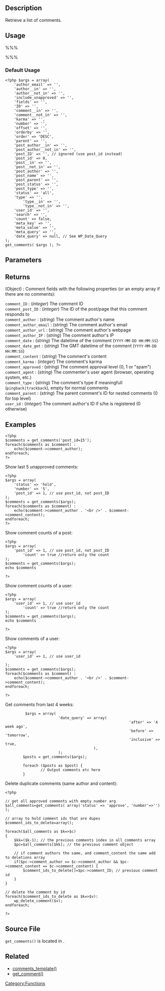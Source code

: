 {{Languages|
{{en|Function Reference/get_comments}}
{{zh-cn|函数参考/get_comments}}
{{ja|関数リファレンス/get_comments}}
}}

== Description ==

Retrieve a list of comments.

== Usage ==

%%%<?php get_comments( $args ); ?>%%%

=== Default Usage ===

<pre>
<?php $args = array(
	'author_email' => '',
	'author__in' => '',
	'author__not_in' => '',
	'include_unapproved' => '',
	'fields' => '',
	'ID' => '',
	'comment__in' => '',
	'comment__not_in' => '',
	'karma' => '',
	'number' => '',
	'offset' => '',
	'orderby' => '',
	'order' => 'DESC',
	'parent' => '',
	'post_author__in' => '',
	'post_author__not_in' => '',
	'post_ID' => '', // ignored (use post_id instead)
	'post_id' => 0,
	'post__in' => '',
	'post__not_in' => '',
	'post_author' => '',
	'post_name' => '',
	'post_parent' => '',
	'post_status' => '',
	'post_type' => '',
	'status' => 'all',
	'type' => '',
        'type__in' => '',
        'type__not_in' => '',
	'user_id' => '',
	'search' => '',
	'count' => false,
	'meta_key' => '',
	'meta_value' => '',
	'meta_query' => '',
	'date_query' => null, // See WP_Date_Query
);
get_comments( $args ); ?>
</pre>

== Parameters ==

{{Parameter|$author_email|string|Comment author email address.|optional|empty}}
{{Parameter|$author__in|array|Array of author IDs to include comments for.|optional|empty}}
{{Parameter|$author__not_in|array|Array of author IDs to exclude comments for.|optional|empty}}
{{Parameter|$comment__in|array|Array of comment IDs to include.|optional|empty}}
{{Parameter|$comment__not_in|array|Array of comment IDs to exclude.|optional|empty}}
{{Parameter|$count|bool|Whether to return a comment count (true) or array of comment objects (false).|optional|false}}
{{Parameter|$date_query|array|Date query clauses to limit comments by. See WP_Date_Query.|optional|null}}
{{Parameter|$fields|string|Comment fields to return. Accepts 'ids' for comment IDs only or empty for all fields.|optional|empty}}
{{Parameter|$ID|int|'''Currently unused.'''|optional}}
{{Parameter|$include_unapproved|array|Array of IDs or email addresses of users whose unapproved comments will be returned by the query regardless of ''$status''.|optional|empty}}
{{Parameter|$karma|int|Karma score to retrieve matching comments for.|optional|empty}}
{{Parameter|$meta_key|string|Include comments with a matching comment meta key.|optional|empty}}
{{Parameter|$meta_value|string|Include comments with a matching comment meta value. Requires ''$meta_key'' to be set.|optional|empty}}
{{Parameter|$meta_query|array|Meta query clauses to limit retrieved comments by. See WP_Meta_Query.|optional|empty}}
{{Parameter|$number|int|Maximum number of comments to retrieve.|optional|null (no limit)}}
{{Parameter|$offset|int|Number of comments to offset the query. Used to build LIMIT clause.|0}}
{{Parameter|$orderby|string_array|Comment field or array of comment fields. To use 'meta_value' or 'meta_value_num', ''$meta_key'' must also be defined. To sort by a specific ''$meta_query'' clause, use that clause's array key. <ul><li>''comment_agent''</li><li>''comment_approved''</li><li>''comment_author''</li><li>''comment_author_email''</li><li>''comment_author_IP''</li><li>''comment_author_url''</li><li>''comment_content''</li><li>''comment_date''</li><li>''comment_date_gmt''</li><li>''comment_ID''</li><li>''comment_karma''</li><li>''comment_parent''</li><li>''comment_post_ID''</li><li>''comment_type''</li><li>''user_id''</li><li>''meta_value''</li><li>''meta_value_num''</li><li>the value of $meta_key</li><li>and the array keys of ''$meta_query''</li><li>Also accepts false, an empty array, or 'none' to disable ''ORDER BY'' clause</li>|optional|''comment_date_gmt''}}
{{Parameter|$order|string|How to order retrieved comments. Accepts <ul><li>''ASC''</li><li>''DESC''</li>.|optional|'DESC'.}}
{{Parameter|$parent|int|Parent ID of comment to retrieve children of.|optional|empty}}
{{Parameter|$post_author__in|array|Array of author IDs to retrieve comments for.|optional|empty}}
{{Parameter|$post_author__not_in|array|Array of author IDs *not* to retrieve comments for.|optional|empty}}
{{Parameter|$post_ID|int|'''Currently unused'''|optional}}
{{Parameter|$post_id|int|Limit results to those affiliated with a given post ID.|optional|0}}
{{Parameter|$post__in|array|Array of post IDs to include affiliated comments for.|optional|empty}}
{{Parameter|$post__not_in|array|Array of post IDs to exclude affiliated comments for.|optional|empty}}
{{Parameter|$post_author|int|Comment author ID to limit results by.|optional|empty}}
{{Parameter|$post_status|string|Post status to retrieve affiliated comments for.|optional|empty}}
{{Parameter|$post_type|string|Post type to retrieve affiliated comments for.|optional|empty}}
{{Parameter|$post_name|string|Post name to retrieve affiliated comments for.|optional|empty}}
{{Parameter|$post_parent|int|Post parent ID to retrieve affiliated comments for.|optional|empty}}
{{Parameter|$search|string|Search term(s) to retrieve matching comments for.|optional|empty}}
{{Parameter|$status|string|Comment status to limit results by. Accepts 'hold', 'approve', 'all', or a custom comment status.|optional|''all''}}
{{Parameter|$type|string_array|Include comments of a given type, or array of types. Accepts 'comment', 'pings' (includes 'pingback' and 'trackback'), or any custom type string.|optional|empty}}
{{Parameter|$type__in|array|Include comments from a given array of comment types.|optional|empty}}
{{Parameter|$type__not_in|array|Exclude comments from a given array of comment types.|optional|empty}}
{{Parameter|$user_id|int, int_array|Include comments for a specific user ID, or an array of user IDs.|optional|empty}}

== Returns ==

; (Object) : Comment fields with the following properties (or an empty array if there are no comments):

; <tt>comment_ID</tt> : (''integer'') The comment ID
; <tt>comment_post_ID</tt> : (''integer'') The ID of the post/page that this  comment responds to
; <tt>comment_author</tt> : (''string'') The comment author's name
; <tt>comment_author_email</tt> : (''string'') The comment author's email
; <tt>comment_author_url</tt> : (''string'') The comment author's webpage
; <tt>comment_author_IP</tt> : (''string'') The comment author's IP
; <tt>comment_date</tt> : (''string'') The datetime of the comment (<tt>YYYY-MM-DD HH:MM:SS</tt>)
; <tt>comment_date_gmt</tt> : (''string'') The GMT datetime of the comment (<tt>YYYY-MM-DD HH:MM:SS</tt>)
; <tt>comment_content</tt> : (''string'') The comment's content
; <tt>comment_karma</tt> : (''integer'') The comment's karma
; <tt>comment_approved</tt> : (''string'') The comment approval level (0, 1 or "spam")
; <tt>comment_agent</tt> : (''string'') The commenter's user agent (browser, operating system, etc.)
; <tt>comment_type</tt> : (''string'') The comment's type if meaningfull (<tt>pingback|trackback</tt>), empty for normal comments
; <tt>comment_parent</tt> : (''string'') The parent comment's ID for nested comments (0 for top level)
; <tt>user_id</tt> : (''integer'') The comment author's ID if s/he is registered (0 otherwise)

== Examples ==

<pre><?php 
$comments = get_comments('post_id=15');
foreach($comments as $comment) :
	echo($comment->comment_author);
endforeach;
?></pre>

Show last 5 unapproved comments:
<pre><?php
$args = array(
	'status' => 'hold',
	'number' => '5',
	'post_id' => 1, // use post_id, not post_ID
);
$comments = get_comments($args);
foreach($comments as $comment) :
	echo($comment->comment_author . '<br />' . $comment->comment_content);
endforeach;
?></pre>

Show comment counts of a post:
<pre><?php
$args = array(
	'post_id' => 1, // use post_id, not post_ID
        'count' => true //return only the count
);
$comments = get_comments($args);
echo $comments

?></pre>


Show comment counts of a user:
<pre><?php
$args = array(
	'user_id' => 1, // use user_id
        'count' => true //return only the count
);
$comments = get_comments($args);
echo $comments

?></pre>

Show comments of a user:
<pre><?php
$args = array(
	'user_id' => 1, // use user_id

);
$comments = get_comments($args);
foreach($comments as $comment) :
	echo($comment->comment_author . '<br />' . $comment->comment_content);
endforeach;

?></pre>

Get comments from last 4 weeks:
<pre>
         $args = array(
                        'date_query' => array(
                                                        'after' => '4 week ago',
                                                        'before' => 'tomorrow',
                                                        'inclusive' => true,
                                        ),    
                        );
        $posts = get_comments($args);

        foreach ($posts as $post) {
                // Output comments etc here
        }
</pre>

Delete duplicate comments (same author and content):
<pre><?php

// get all approved comments with empty number arg
$all_comments=get_comments( array('status' => 'approve', 'number'=>'') );

// array to hold comment ids that are dupes
$comment_ids_to_delete=array();

foreach($all_comments as $k=>$c)
{
	$kk=($k-1); // the previous comments index in all_comments array
	$pc=$all_comments[$kk]; // the previous comment object

	// if comment authors the same, and comment_content the same add to deletions array
	if($pc->comment_author == $c->comment_author && $pc->comment_content == $c->comment_content) {
		$comment_ids_to_delete[]=$pc->comment_ID; // previous comment id
	}
}

// delete the comment by id
foreach($comment_ids_to_delete as $k=>$v):
	wp_delete_comment($v);
endforeach;

?></pre>

== Source File ==

<tt>get_comments()</tt> is located in {{Trac|wp-includes/comment.php}}.

== Related ==
* [[Function Reference/comments_template | comments_template()]]
* [[Function_Reference/get_comment | get_comment()]]

{{Tag Footer}}

[[Category:Functions]]